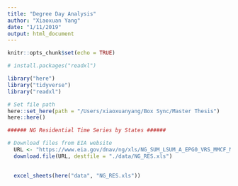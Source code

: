 ```yaml
---
title: "Degree Day Analysis"
author: "Xiaoxuan Yang"
date: "1/11/2019"
output: html_document
---
```


```r
knitr::opts_chunk$set(echo = TRUE)

# install.packages("readxl")

library("here")
library("tidyverse")
library("readxl")

# Set file path
here::set_here(path = "/Users/xiaoxuanyang/Box Sync/Master Thesis")
here::here()

```


```r
###### NG Residential Time Series by States ######

# Download files from EIA website
  URL <- "https://www.eia.gov/dnav/ng/xls/NG_SUM_LSUM_A_EPG0_VRS_MMCF_M.xls"
  download.file(URL, destfile = "./data/NG_RES.xls")
  

  excel_sheets(here("data", "NG_RES.xls"))
```


```r

```

